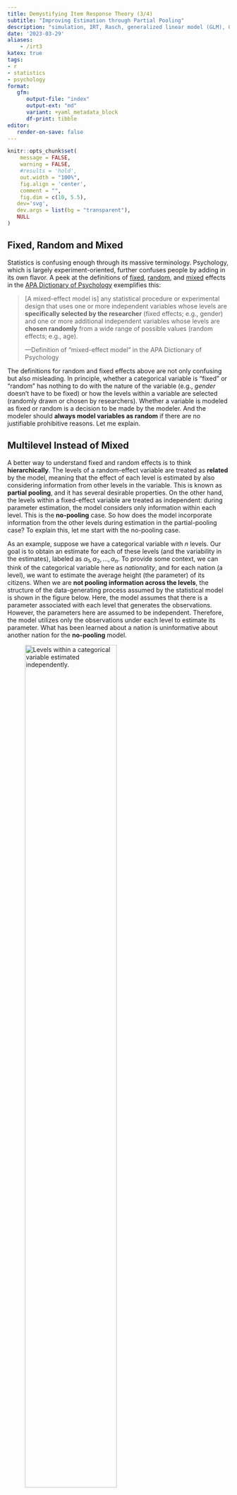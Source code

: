 ```yaml
---
title: Demystifying Item Response Theory (3/4)
subtitle: "Improving Estimation through Partial Pooling"
description: "simulation, IRT, Rasch, generalized linear model (GLM), GLMM, mixed models, multilevel models"
date: '2023-03-29'
aliases:
    - /irt3
katex: true
tags:
- r
- statistics
- psychology
format: 
   gfm:
      output-file: "index"
      output-ext: "md"
      variant: +yaml_metadata_block
      df-print: tibble
editor:
   render-on-save: false
---
```



```r
knitr::opts_chunk$set(
	message = FALSE,
	warning = FALSE,
	#results = 'hold',
	out.width = "100%",
	fig.align = 'center',
	comment = "",
	fig.dim = c(10, 5.5),
   dev='svg',
   dev.args = list(bg = "transparent"),
   NULL
)
```


Fixed, Random and Mixed
-----------------------

Statistics is confusing enough through its massive terminology. Psychology,
which is largely experiment-oriented, further confuses people by adding in its
own flavor. A peek at the definitions of [fixed][fixef], [random][rndef], and
[mixed][mixed] effects in the [APA Dictionary of Psychology][apaDict]
exemplifies this:

> \[A mixed-effect model is\] any statistical procedure or experimental design
> that uses one or more independent variables whose levels are **specifically
> selected by the researcher** (fixed effects; e.g., gender) and one or more
> additional independent variables whose levels are **chosen randomly** from a
> wide range of possible values (random effects; e.g., age). 
>
> ---Definition of "mixed-effect model" in the APA Dictionary of Psychology

The definitions for random and fixed effects above are not only confusing but
also misleading. In principle, whether a categorical variable is "fixed" or
"random" has nothing to do with the nature of the variable (e.g., *gender*
doesn't have to be fixed) or how the levels within a variable are selected
(randomly drawn or chosen by researchers). Whether a variable is modeled as
fixed or random is a decision to be made by the modeler. And the modeler should
**always model variables as random** if there are no justifiable prohibitive
reasons. Let me explain.

[fixef]: https://dictionary.apa.org/fixed-effect
[rndef]: https://dictionary.apa.org/random-effect
[mixed]: https://dictionary.apa.org/mixed-effects-model
[apaDict]: https://dictionary.apa.org



Multilevel Instead of Mixed
---------------------------

A better way to understand fixed and random effects is to think
**hierarchically**. The levels of a random-effect variable are treated as
**related** by the model, meaning that the effect of each level is estimated by
also considering information from other levels in the variable. This is known as
**partial pooling**, and it has several desirable properties. On the other hand,
the levels within a fixed-effect variable are treated as independent: during
parameter estimation, the model considers only information within each level.
This is the **no-pooling** case. So how does the model incorporate information
from the other levels during estimation in the partial-pooling case? To explain
this, let me start with the no-pooling case.

As an example, suppose we have a categorical variable with $n$ levels. Our goal
is to obtain an estimate for each of these levels (and the variability in the
estimates), labeled as $\alpha_1, \alpha_2, ..., \alpha_n$. To provide some
context, we can think of the categorical variable here as *nationality*, and for
each nation (a level), we want to estimate the average height (the parameter) of
its citizens. When we are **not pooling information across the levels**, the
structure of the data-generating process assumed by the statistical model is
shown in the figure below. Here, the model assumes that there is a parameter
associated with each level that generates the observations. However, the
parameters here are assumed to be independent. Therefore, the model utilizes
only the observations under each level to estimate its parameter. What has been
learned about a nation is uninformative about another nation for the
**no-pooling** model. 

![Levels within a categorical variable estimated independently.](tree0.png){width="70%"}

But there actually is some information, right? Take the perspective of an alien,
for instance. Knowing the average height of the Americans, say 5′9″, provides
quite much information about the heights of the Japanese---they are unlikely to
be 60 feet or 6 inches, agree? This is why we prefer to partial pool. Partial
pooling allows the sharing of information across different levels, which, as
elucidated below, leads to several desirable properties.

When we want to incorporate---or partial pool---information from other levels
during estimation, we can utilize models that assume a hierarchical structure on
the levels within a variable. Such a hierarchical structure is exemplified in
the figure below. This hierarchical structure assumes that all levels, or more
precisely all parameters underlying the levels, come from a common distribution.
Here, this common distribution is assumed to be a normal distribution with mean
$\mu$ and variance $\sigma^2$. The mean and the variance are to be estimated
from the data. When this structure is imposed, the observations under different
levels will be naturally linked since now, the observations under every level
all provide information for estimating the common distribution.

![Levels within a categorical variable estimated by incorporating information from all levels. This is achieved through assuming all levels to come from a common distribution.](tree1.png){width="70%"}

What can be gained from partial pooling information across levels? As mentioned
above, when we partial-pool, the information of the observations across all
levels is shared. This means that the model considers **more information** for
estimating the parameter of each level. As a direct result of this, the model
uses the data (observations) more efficiently by squeezing out more information.
Secondly, it reduces overfitting and thus provides better (out-of-sample)
estimation. The model is less likely to overfit because it is more "objective"
by considering information across different levels. Overfitting occurs when data
are scarce, which is the case in the no-pooling case since only data within each
level are considered. In such cases, the model bases the estimations on fewer
observations and hence tends to be overly sensitive to idiosyncratic patterns in
the local data. Another great thing about partial pooling is that it
automatically adjusts according to the sample sizes under each level. For levels
with fewer observations (e.g, North Korea, in which the alien managed to collect
only heights from three of its citizens), the model places more weight on the
overall information provided by other levels, resulting in larger adjustments of
the levels' estimates. For levels with abundant data, their estimates are only
slightly affected by the observations from other levels. 

Partial pooling essentially arises from the hierarchical structure assumed in
the models. Therefore, these models are known as **hierarchical** or
**multilevel** models. **Mixed (effect)** models are another common label for
these models, though, as explained above, the name is quite uninformative. To
understand how these models work, it is better to start with their hierarchical
structuring. I will use the term **multilevel models** from now on to save
ourselves from confusion. This name is also nice in that it coincides in
abbreviation with the mixed model---both of them are abbreviated as GLMM for
Generalized Linear Multilevel/Mixed Models.


Back to IRT
-----------

Now, we are acquainted with the concept of partial pooling and multilevel
models, let's apply them to the IRT context to improve our previous model, which
is fitted without partial pooling across levels. To warm up, let me rephrase the
structure of the simulated IRT dataset in terms of the multilevel terminologies.

There are two variables at work here---the item variable and the person (or
subject) variable. Within the item variable, there are several items. In other
words, each item acts as a level within the item variable. Similarly, each
person corresponds to a level within the person variable. For each item, we want
to estimate a parameter, the item's difficulty. Likewise, for each person, we
also want to estimate a parameter, the person's ability. To improve our model in
estimating the item/person parameters, we can partial pool information across
the levels **within** the item and/or the person variable. 

The chunk below copies the data simulation code from the previous post, with two
minor changes. The first is the renaming of the variables for the item and
subject ID as `Iid` (originally `I`) and `Sid` (originally `S`). The second is
that, instead of item difficulty (`D` in the previous post), we conceptualize
the effect of items as **easiness** (`E`) here. Item easiness is simply the
negative of item difficulty. This simple switch would allow us to skip the step
of reversing the item effects' signs returned by the regression model.

```r
logistic = function(x) 1 / (1 + exp(-x))
logit = function( p ) log( p/(1-p) )
rbern = function( p, n=length(p) ) rbinom( n=n, size=1, prob=p )

set.seed(12)
n_item = 30    # number of items
n_subj = 60    # number of subjects
n_resp = n_item * n_subj
n_param = n_item + n_subj
A = rnorm( n_subj )  # Person ability
E = seq( -1.6, 1, length=n_item )  # Item easiness

# The data
d = expand.grid( Sid=1:n_subj, Iid=1:n_item, KEEP.OUT.ATTRS = F )
d$mu = A[d$Sid] + E[d$Iid]
d$R = rbern( logistic( d$mu ) )
d$Sid = factor(d$Sid)
d$Iid = factor(d$Iid)
```


### Unpooled Model

With the data prepared, let's refit model
[`m1.2`](/2023/03/06/irt2/#coding-models-the-easy-route) from the previous post.
Later, I will fit another model that partial pools the subject variable (`m2`)
and compare it to the unpooled model here (`m1`).

The code below for fitting `m1` is identical to those in the previous post,
except that I adopt another method (starting from line 5) to reconstruct the
dropped estimate (forced by the sum-to-zero constraint). This change is
necessary, as it also allows us to reconstruct the standard errors of the
dropped estimate. We will need the standard errors later to quantify the
*uncertainty* in the estimates, which are used for comparing the unpooled and
partial-pooled models. In addition, the method adopted here is more principled
and general, which further consolidates our understanding of contrasts and dummy
coding. However, it takes up some space for the explanation since a little
matrix algebra is involved. I thus leave the details in the
[box](#matrix-algebra) at the end of the post.

```r
d1 = d
contrasts(d1$Sid) = contr.sum( n_subj )
m1 = glm( R ~ -1 + Iid + Sid, data=d1, family=binomial("logit") )

# Construct contrast matrix
Cmat = diag(0, nrow=n_item+n_subj)[, -1]
diag(Cmat)[1:n_item] = 1
idxS = 1:n_subj + n_item
Cmat[idxS, idxS[-length(idxS)]] = contr.sum( n_subj )

# Reconstruct estimates with the constrast matrix
m1_eff = (Cmat %*% coef(m1))[, 1]
# Reconstruct std. error of the estimates with the constrast matrix
Vmat = Cmat %*% vcov(m1) %*% t(Cmat) 
m1_se = sqrt(diag(Vmat))
```


### Partial-pooled Model

To fit the partial-pooled model, `glmer()` from the `lme4` package is used. 

```r
library(lme4)
m2 = glmer( R ~ -1 + Iid + (1|Sid), data=d, family=binomial('logit') )
```

`lme4` provides a syntax for expressing multilevel models of different
structures. For our model here, which is one of the simplest multilevel models
(known as the varying intercept models), we express the partial pooling of
persons with the syntax `(1|Sid)`, as shown in the last term of the model
formula. When such a partial pooling structure is specified, `glmer()`
automatically imposes a constraint of **zero-meaned normal distribution** on the
partial-pooled variable. In the case here, this means that the ability of each
person is modeled as being drawn from a normal distribution with a mean of zero
and an unknown standard deviation to be estimated from the data. This constraint
on the distribution of the person ability naturally resolves the identification
issue of the IRT model. Hence, there is no need to impose an additional
sum-to-zero constraint as we did in `m1`. We are only partial-pooling the person
variable here, so except for `(1|Sid)`, everything else in `glmer()` is
identical to those in `m1`.

After fitting the model, the estimates from `m2` can be obtained with the code
below. Unpooled and partial-pooled estimates are extracted differently in
`lme4`. To extract the unpooled estimates, one uses the `fixef()` function.
These unpooled estimates, along with their standard errors and other
information, are also found in the model summary table returned by `summary()`.
The partial-pooled estimates, however, are not found in the table. To
extract them, we need the `ranef()` function as shown below.

```r
m2_eff.item = fixef(m2)
m2_eff.subj = ranef(m2)$Sid[, 1]
```

In addition to the estimates, we would also like to retrieve their standard
errors. Similar to the estimates, the standard errors of the estimates are
extracted differently according to whether they are unpooled (fixed) or
partial-pooled (random). We can utilize `se.fixef()` and `se.ranef()` from the
`arm` package to extract these standard errors:

```r
m2_se.item = arm::se.fixef(m2)
m2_se.subj = arm::se.ranef(m2)$Sid[, 1]
```

Finally, to compare the estimates of `m1` and `m2`, I plot them together in the
same figure. I also plot the uncertainty---calculated as 
$\pm 2 \times Standard~error$---around each estimate. Estimates and 
uncertainties from `m1` are plotted as blue, whereas those from `m2` are plotted
as pink. The true effects for generating the simulated data are plotted as
solid black points.

```r
# Concatenate item & subj effect/std to match m1_eff/m1_se
m2_eff = c( m2_eff.item, m2_eff.subj )
m2_se = c( m2_se.item, m2_se.subj )

#' Function stolen from `rethinking::col.alpha()`
col.alpha = function (acol, alpha = 0.5) {
  acol = col2rgb(acol)
  acol = rgb(acol[1]/255, acol[2]/255, acol[3]/255, alpha)
  acol
}

# Plot for comparing `m1` & `m2`
plot( 1, type="n", ylim = c(-4.8, 4.8), xlim=c( 0, n_subj+n_item + 1 ), 
      ylab="Effect", xlab="Item Index" )
abline( v=n_item + .5, lty=2, col="grey" )
segments( -5, mean(m2_eff.item), n_item+.5, lty=2, col="grey" )
segments( n_item+.5, 0, 1000, lty=2, col="grey" )
points( c(E, A), pch=19 )
# Uncertainty bars
for (i in seq_along(m2_se)) {
  lines( c(i,i), m1_eff[i] + c(-2,2)*m1_se[i], col=col.alpha(4), lwd=6 )
  lines( c(i,i), m2_eff[i] + c(-2,2)*m2_se[i], col=col.alpha(2,.7), lwd=3 )
}
points( m1_eff, col=4 )
points( m2_eff, col=2 )
```

```r
# Set figure margins
par(oma=c(0,0,0,0))  # outer margin
par(mar=c(3, 4, 3, .1) )  # margin

# Concatenate item/subj effects/std to match m1_eff/m1_se
m2_eff = c( m2_eff.item, m2_eff.subj )
m2_se = c( m2_se.item, m2_se.subj )

#' Function stolen from `rethinking::col.alpha()`
col.alpha = function (acol, alpha = 0.5) {
  acol = col2rgb(acol)
  acol = rgb(acol[1]/255, acol[2]/255, acol[3]/255, alpha)
  acol
}

# Plot for comparing `m1` & `m2`
plot( 1, type="n", ylim = c(-4.8, 4.8), xlim=c( 0, n_subj+n_item + 1 ),
      ylab="Effect", xlab="Item Index" )
abline( v=n_item + .5, lty=2, col="grey" )
segments( -5, mean(m2_eff.item), n_item+.5, lty=2, col="grey" )
segments( n_item+.5, 0, 1000, lty=2, col="grey" )
points( c(E, A), pch=19 )
# Uncertainty bars
for (i in seq_along(m2_se)) {
  lines( c(i,i), m1_eff[i] + c(-2,2)*m1_se[i], col=col.alpha(4), lwd=6 )
  lines( c(i,i), m2_eff[i] + c(-2,2)*m2_se[i], col=col.alpha(2,.7), lwd=3 )
}
points( m1_eff, col=4 )
points( m2_eff, col=2 )
```


### Shrinkage

Some of the benefits of partial pooling [discussed
earlier](#multilevel-instead-of-mixed) are visualized in the comparison plot
above. The most drastic changes from the unpooled to the partial-pooled model
are seen in the ability estimates, which are exactly the levels that get
partially pooled. Two things to notice here. First, there is less uncertainty in
the partial-pooled estimates than in the unpooled ones (pink bars tend to be
shorter than their blue counterparts). This follows naturally because, through
partial pooling, the model has access to more information (hence less
uncertainty) for each level. Secondly, the partial-pooled estimates tend to get
"pulled" towards the center (i.e., the grand mean of the subject estimates). In
addition, more extreme estimates are further pulled toward the center.
Essentially, this means that the model behaves in a way that is robust against
observations that result in extreme estimates. This is known as **shrinkage**
and is also a feature that naturally arises from partial pooling. 

From the figure, we can see that partial pooling improves the estimation of the
person abilities, as most pink circles are found to be much closer to the solid
black dots (true effects) than the blue ones. For item easiness, which are not
partial-pooled, the estimates also improve slightly. This results from the
improvement in estimating abilities. Since ability and easiness are jointly
estimated by the model, the improvement from ability estimation carries on to
easiness estimation. Given the large improvement in ability estimates, one might
consider also pooling the items. Indeed, there is no reason to not pool.
**Partial pooling should be the default**. 


### Partial Pool Items and Subjects

To specify the partial pooling of items in the model, we again utilize the "bar"
syntax: `(1|Iid)`. This allows `glmer()` to also model the items as coming from
a normal distribution with zero mean and unknown variance. Now, since both the
items and the subjects are centered at zeros, an additional step is needed to
reconstruct the zero-centered item estimates back to their original
locations[^n1]. This is why the model formula in `m2.2` uses `1` instead of
`-1`. By specifying `1`, `glmer()` estimates an independent global intercept. In
the case here, this intercept is identical to the amount subtracted from the
item effects for centering. Hence, to reconstruct the original non-centered item
estimates, we add the global intercept back to the item estimates, as shown in
line 4 in the code below.

[^n1]: We don't touch the subject estimates, though, since we assume them to be
centered at zero in the simulation, remember?

```r
m2.2 = glmer( R ~ 1 + (1|Iid) + (1|Sid), data=d, family=binomial('logit') )

m2.2_eff.subj = ranef(m2.2)$Sid[, 1]
m2.2_eff.item = ranef(m2.2)$Iid[, 1] + fixef(m2.2)[["(Intercept)"]]
m2.2_eff = c( m2.2_eff.item, m2.2_eff.subj )
m2.2_se = arm::se.ranef( m2.2 )
m2.2_se = c( m2.2_se$Iid, m2.2_se$Sid )
```

You can compare `m2.2` to `m2` by plotting their estimates with the
plotting code previously shown and see that `m2.2` further improves the
estimation (though not large). In the psychometric/measurement literature,
partial pooling both item and person is uncommon. But as seen in our
simulate-and-fit approach, partial pooling results in better estimation. This
approach also refutes the unjustified belief that "*fixed* effects should be
used when the levels are **specifically selected by the researcher**". In our
simulation, values of the item easiness are specifically "picked out". They are
deliberately set to be equally-spaced values. And still, we saw that modeling
the item effects as *random* is not only benign but even improves estimation.
This is true in general, and you can change the values of the item easiness in
the simulation to see that partial pooling mostly, if not always, gives better
estimates.


What's next
-----------

So far, we have been dealing with item response models with dichotomous item
responses. That is, a response can only either be correct (`1`) or wrong (`0`).
In [Part 4](/irt4), we move on to item response models for rating responses.
These models are extremely useful since rating scales are common in the social
sciences. The models also allow us to model the so-called "rater effect", which
quantifies the leniency of the raters. By incorporating such rater effects, the
model corrects for potential biases introduced by subjective ratings, thereby
giving more accurate person and item estimates.


<!-- ####################################################################### -->

::: { .Box title="Reconstructing dropped levels with the contrast matrix"  #matrix-algebra } 

Don't be intimidated by matrix algebra. It's simply arithmetics in a fancy
manner, and it looks scary only because it does many things at once. With some
patience, you will be able to break down and understand the steps involved.


#### Reconstructing Dropped Estimate

Let's first see how the contrast matrix reconstructs the dropped estimate from
the sum-to-zero constrained model. I'll start with a toy example with only three
subjects, $S_1, S_2, S_3$. The contrast matrix for imposing a sum-to-zero
constraint on the subjects is shown below. Recall that the sum-to-zero
constraint is coded through the dropping of the last subject, $S_3$ (hence two
columns left in the contrast matrix), and implicit coding of $S_3$'s information
into $S_1$ and $S_2$ by the `-1`s on the third row. Given this coding, the
effect of $S_3$ can be reconstructed from the effects of $S_1$ and $S_2$ by
taking the negative of their sum. This can be done through the code
`c(subj_eff.m1.2, -sum(subj_eff.m1.2) )` from the previous post.

|       | $S_1$ | $S_2$ |
| :---: | :---: | :---: |
| $S_1$ |   1   |   0   |
| $S_2$ |   0   |   1   |
| $S_3$ |  -1   |  -1   |

The same thing can be done through **matrix multiplication**. Simply take the
above 3-by-2 contrast matrix and multiply the 2-by-1 column vector of the
estimated effects for $S_1$ and $S_2$, which I abbreviate as $E_1$ and $E_2$
here. The last entry of the resulting column vector would then give what we
want.

$$
\begin{bmatrix}
1 & 0 \\\\
0 & 1 \\\\
-1 & -1
\end{bmatrix} 
\begin{bmatrix}
E_1 \\\\
E_2
\end{bmatrix} = 
\begin{bmatrix}
E_1 \\\\
E_2 \\\\
-E_1 - E_2
\end{bmatrix}
$$

Here's the R code version of the above matrix multiplication:

```r
Cmat = contr.sum(3)  # Contrast matrix coding sum-to-zero constraint
eff = c( E1=1.5, E2=1.7 )  # Made-up effect of S1 and S2
Cmat %*% eff
```


#### Reconstructing Standard Error of Dropped Estimate

The contrast matrix can similarly be applied to reconstruct the variance ( hence
the standard error) of the dropped subject's estimate. The reconstruction is
based on the **variance sum law**, $Var(X+Y) = Var(X) + Var(Y) + 2~Cov(X,Y)$,
which has a natural generalization through matrix notations. Hence, given the
variance of the estimates for $S_1$ and $S_2$ and their covariance, we will be
able to reconstruct the variance of $E_3$ as

$$
\begin{equation}
Var(E_3) = Var(E_1) + Var(E_2) + 2~Cov(E_1,E_2)  \tag{1}
\end{equation}
$$

The variances and covariances of the estimates are given by the
(variance-)covariance matrix of the fitted model. The formula below shows the
matrix generalization to the variance sum law. Note that through the matrix
generalization, we also get the reconstructed covariances, as shown in the
off-diagonal entries in the reconstructed covariance matrix (the right-most
matrix). The variance of $E_1$, $E_2$, and $E_3$ are found on the diagonal. The
standard errors of the estimates are then obtained by taking the square roots of
these diagonal entries.

```tex
% Copy to https://latex.codecogs.com/eqneditor/editor.php to generate Cov.svg
\mathop{
   \begin{bmatrix}
   1 & 0 \\
   0 & 1 \\
   -1 & -1
   \end{bmatrix}
}_{ Contrast } 

\mathop{
   \begin{bmatrix}
   \sigma_{1}^{2} & \sigma_{1 2} \\
   \sigma_{2 1} & \sigma_{2}^{2} 
   \end{bmatrix}
}_{ \substack{\phantom{S} \\ Covariance\\ Matrix } } 

\mathop{
   \begin{bmatrix}
   1 & 0 & -1 \\
   0 & 1 & -1
   \end{bmatrix}
}_{  \substack{\phantom{s} \\ Contrast^T} } 

=

\mathop{
   \begin{bmatrix}
   \sigma_{1}^{2}                 & \sigma_{1 2}                     & -\sigma_{1}^{2} - \sigma_{1 2} \\
   \sigma_{2 1}                   & \sigma_{2}^{2}                   & -\sigma_{2}^{2} - \sigma_{2 1} \\
   -\sigma_{1}^{2} - \sigma_{2 1} & -\sigma_{2}^{2} - \sigma_{1 2} & \sigma_{1}^{2} + \sigma_{2}^{2} + \sigma_{1 2} + \sigma_{2 1}
   \end{bmatrix}
}_{ \substack{ Covariance~Matrix ~ (Reconstructed) } } 
```

![](Cov.svg){width="95%"}

In R, the same calculation is done with the code below.

```r
Cmat = contr.sum(3)  # Contrast matrix for coding sum-to-zero constraint
# Made-up variances-covariances matrix of the estimates
Vmat = matrix(c( 0.3, -0.01,
                 0.0,  0.4  ), 
              byrow=T, nrow=2 )
Cmat %*% Vmat %*% t(Cmat)  # Reconstructed variance-covariance matrix
```


#### Back to the Code

```r
d1 = d
contrasts(d1$Sid) = contr.sum( n_subj )
m1 = glm( R ~ -1 + Iid + Sid, data=d1, family=binomial("logit") )

# Construct contrast matrix
Cmat = diag(0, nrow=n_item+n_subj)[, -1]
diag(Cmat)[1:n_item] = 1
idxS = 1:n_subj + n_item
Cmat[idxS, idxS[-length(idxS)]] = contr.sum( n_subj )

# Reconstruct estimates with the constrast matrix
m1_eff = (Cmat %*% coef(m1))[, 1]
# Reconstruct std. error of the estimates with the constrast matrix
Vmat = Cmat %*% vcov(m1) %*% t(Cmat) 
m1_se = sqrt(diag(Vmat))
```

Once familiar with the matrix algebra discussed, the above code for
reconstructing the dropped subject's effect should become self-explaining. The
only complication here is that instead of using the contrast matrix of the
subjects, a larger matrix encompassing the coding of **all levels of both the
item and the subject variables** is used to match the covariance matrix given by
the model (which also contains all levels from all variables). This large
contrast matrix can be thought of as the concatenation of two contrast matrices
along the diagonal, with the remaining off-diagonal entries filled in with
zeros. To better explain this, let me go back to our previous example with three
subjects.

To keep things simple, let's assume additionally that there are only three
items. Since in the model, the sum-to-zero constraint is only imposed on the
subjects, the contrast matrix for the coding of items would be a 3-by-3 identity
matrix. Concatenating the item and subject contrast matrices in the way
mentioned above results in the matrix:

`$$ \begin{bmatrix}
    \begin{bmatrix}
        1 & 0 & 0 \\
        0 & 1 & 0 \\
        0 & 0 & 1
    \end{bmatrix}_{3 \times 3}
     &
     0~~~~~ \\
     0
    & 
    \begin{bmatrix}
        1 & 0 \\
        0 & 1 \\
        -1 & -1
    \end{bmatrix}_{3 \times 2}
\end{bmatrix}_{6 \times 5} $$`

In general, with $n_I$ items and $n_S$ subjects, this concatenated contrast
matrix has the form:

`$$ \begin{bmatrix}
    ~~\mathrm{I}_{n_I \times n_I}~~~
     &
     0 ~~~~~~~~~~~~~~ \\
                      \\
     0
    & 
    \begin{bmatrix}
        1      & 0      & \cdots  & 0       \\
        0      & 1      &         & 0       \\
        \vdots &        & \ddots  & \vdots  \\
        0      &   0   &  \cdots  & 1       \\
        -1     & -1   &  \cdots &  -1
    \end{bmatrix}_{n_S \times (n_S - 1)}
\end{bmatrix}_{ (n_I + n_S) \times (n_I + n_S - 1) } $$`


This is what the second part of the above code (reproduced below) is doing. It
first sets up the correct shape of this large contrast matrix according to the
number of items and subjects. The trick here is to use the `diag()` function to
initialize a square matrix of zeros and drop one of the columns to match the
correct number of dimensions. Then, line 3 of the code sets the upper-left
portion of this matrix (the item sub-matrix) as an identity matrix by filling in
the diagonal with ones. Finally, the lower-right portion of the matrix (the
subject sub-matrix) is replaced with the subject contrast matrix constructed by
the `contr.sum()` function.

```r
# Construct contrast matrix
Cmat = diag(0, nrow=n_item+n_subj)[, -1]
diag(Cmat)[1:n_item] = 1
idxS = 1:n_subj + n_item
Cmat[idxS, idxS[-length(idxS)]] = contr.sum( n_subj )
```

With the contrast matrix `Cmat` prepared, we can construct what we need through
matrix algebra. The estimates for all levels, including the dropped one, are
reconstructed by multiplying `Cmat` with the estimates returned by the model.
This is illustrated in the line below. The estimates are given by `coef(m1)`,
and the `[, 1]` at the end of the line forces the resulting one-column matrix
into vector form.

```r
m1_eff = ( Cmat %*% coef(m1) )[, 1]
```

The full covariance matrix is similarly reconstructed through `Cmat` and the
covariance matrix extracted from the model (`vcov(m1)`):

```r
Vmat = Cmat %*% vcov(m1) %*% t(Cmat) 
```

Since the final products we need are the standard errors, we extract the
diagonal entries of `Vmat` and take the square root:

```r
m1_se = sqrt( diag(Vmat) )
```

:::::::::::::::::::::::::::::::::::::::::::::::::::